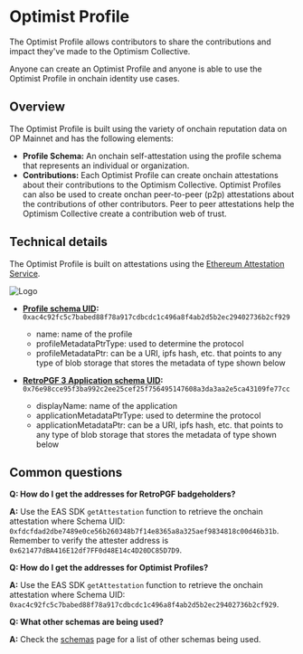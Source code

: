 # Optimist Profile

The Optimist Profile allows contributors to share the contributions and impact they've made to the Optimism Collective.

Anyone can create an Optimist Profile and anyone is able to use the Optimist Profile in onchain identity use cases.

## Overview
The Optimist Profile is built using the variety of onchain reputation data on OP Mainnet and has the following elements:

- **Profile Schema:** An onchain self-attestation using the profile schema that represents an individual or organization.
- **Contributions:** Each Optimist Profile can create onchain attestations about their contributions to the Optimism Collective. Optimist Profiles can also be used to create onchan peer-to-peer (p2p) attestations about the contributions of other contributors. Peer to peer attestations help the Optimism Collective create a contribution web of trust.

## Technical details
The Optimist Profile is built on attestations using the [Ethereum Attestation Service](technical-details/atst-v1). 

![Logo](public/docs/op-mainnet/identity/profile.png)

- **[Profile schema UID](https://optimism.easscan.org/schema/view/0xac4c92fc5c7babed88f78a917cdbcdc1c496a8f4ab2d5b2ec29402736b2cf929):**  `​​0xac4c92fc5c7babed88f78a917cdbcdc1c496a8f4ab2d5b2ec29402736b2cf929`
    - name: name of the profile
    - profileMetadataPtrType: used to determine the protocol
    - profileMetadataPtr: can be a URI, ipfs hash, etc. that points to any type of blob storage that stores the metadata of type shown below

- **[RetroPGF 3 Application schema UID](https://optimism.easscan.org/schema/view/0x76e98cce95f3ba992c2ee25cef25f756495147608a3da3aa2e5ca43109fe77cc):** `0x76e98cce95f3ba992c2ee25cef25f756495147608a3da3aa2e5ca43109fe77cc`
    - displayName: name of the application
    - applicationMetadataPtrType: used to determine the protocol 
    - applicationMetadataPtr: can be a URI, ipfs hash, etc. that points to any type of blob storage that stores the metadata of type shown below

## Common questions

**Q: How do I get the addresses for RetroPGF badgeholders?**

**A:** Use the EAS SDK `getAttestation` function to retrieve the onchain attestation where Schema UID: `0xfdcfdad2dbe7489e0ce56b260348b7f14e8365a8a325aef9834818c00d46b31b`.
Remember to verify the attester address is `0x621477dBA416E12df7FF0d48E14c4D20DC85D7D9`. 

**Q: How do I get the addresses for Optimist Profiles?**

**A:** Use the EAS SDK `getAttestation` function to retrieve the onchain attestation where Schema UID: `0xac4c92fc5c7babed88f78a917cdbcdc1c496a8f4ab2d5b2ec29402736b2cf929`.

**Q: What other schemas are being used?**

**A:** Check the [schemas](schemas) page for a list of other schemas being used.

